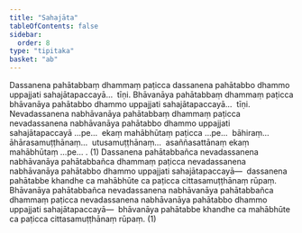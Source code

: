 ```yaml
---
title: "Sahajāta"
tableOfContents: false
sidebar:
  order: 8
type: "tipitaka"
basket: "ab"
---
```



<DynamicBreadcrumb />

<Division number="9">

<Paragraph number="808">
Dassanena pahātabbaṃ dhammaṃ paṭicca dassanena pahātabbo dhammo uppajjati sahajātapaccayā…  tīṇi.
</Paragraph>

<Paragraph number="809">
Bhāvanāya pahātabbaṃ dhammaṃ paṭicca bhāvanāya pahātabbo dhammo uppajjati sahajātapaccayā…  tīṇi.
</Paragraph>

<Paragraph number="810">
Nevadassanena nabhāvanāya pahātabbaṃ dhammaṃ paṭicca nevadassanena nabhāvanāya pahātabbo dhammo uppajjati sahajātapaccayā …pe…  ekaṃ mahābhūtaṃ paṭicca …pe…  bāhiraṃ…  āhārasamuṭṭhānaṃ…  utusamuṭṭhānaṃ…  asaññasattānaṃ ekaṃ mahābhūtaṃ …pe… . (1)
</Paragraph>

</Division>
<Division number="10">

<Paragraph number="811">
Dassanena pahātabbañca nevadassanena nabhāvanāya pahātabbañca dhammaṃ paṭicca nevadassanena nabhāvanāya pahātabbo dhammo uppajjati sahajātapaccayā—  dassanena pahātabbe khandhe ca mahābhūte ca paṭicca cittasamuṭṭhānaṃ rūpaṃ.
</Paragraph>

<Paragraph number="812">
Bhāvanāya pahātabbañca nevadassanena nabhāvanāya pahātabbañca dhammaṃ paṭicca nevadassanena nabhāvanāya pahātabbo dhammo uppajjati sahajātapaccayā—  bhāvanāya pahātabbe khandhe ca mahābhūte ca paṭicca cittasamuṭṭhānaṃ rūpaṃ. (1)
</Paragraph>
</Division>